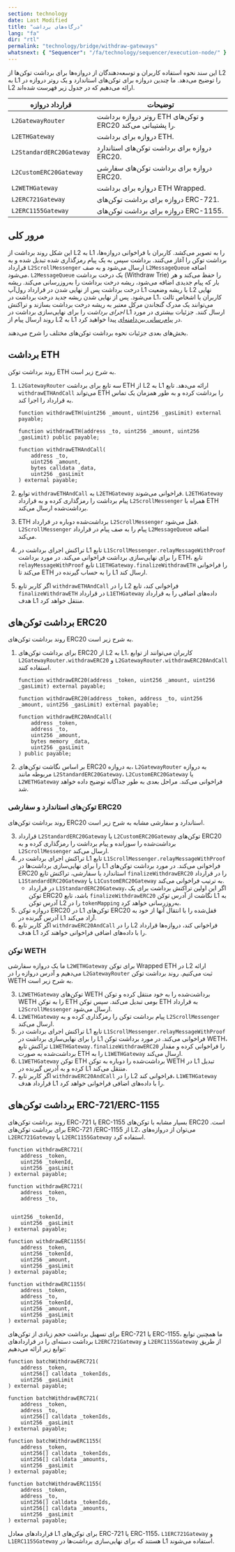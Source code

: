 ```yaml
---
section: technology
date: Last Modified
title: "درگاه‌های برداشت"
lang: "fa"
dir: "rtl"
permalink: "technology/bridge/withdraw-gateways"
whatsnext: { "Sequencer": "/fa/technology/sequencer/execution-node/" }
---
```



این سند نحوه استفاده کاربران و توسعه‌دهندگان از دروازه‌ها برای برداشت توکن‌ها از L2 به L1 را توضیح می‌دهد. ما چندین دروازه برای توکن‌های استاندارد و یک روتر دروازه در L2 ارائه می‌دهیم که در جدول زیر فهرست شده‌اند.

| قرارداد دروازه           | توضیحات                                                        |
| ------------------------- | --------------------------------------------------------------- |
| `L2GatewayRouter`         | روتر دروازه برداشت ETH و توکن‌های ERC20 را پشتیبانی می‌کند.   |
| `L2ETHGateway`            | دروازه برای برداشت ETH.                                       |
| `L2StandardERC20Gateway`  | دروازه برای برداشت توکن‌های استاندارد ERC20.                  |
| `L2CustomERC20Gateway`    | دروازه برای برداشت توکن‌های سفارشی ERC20.                    |
| `L2WETHGateway`           | دروازه برای برداشت ETH Wrapped.                               |
| `L2ERC721Gateway`         | دروازه برای برداشت توکن‌های ERC-721.                           |
| `L2ERC1155Gateway`        | دروازه برای برداشت توکن‌های ERC-1155.                         |

## مرور کلی

<ClickToZoom src={WithdrawWorkflow} alt="روند برداشت" />

این شکل روند برداشت از L2 به L1 را به تصویر می‌کشد. کاربران با فراخوانی دروازه‌ها، برداشت توکن را آغاز می‌کنند. برداشت سپس به یک پیام رمزگذاری شده تبدیل شده و به قرارداد `L2ScrollMessenger` ارسال می‌شود و به صف `L2MessageQueue` اضافه می‌شود. `L2MessageQueue` یک درخت برداشت (Withdraw Trie) را حفظ می‌کند و هر بار که پیام جدیدی اضافه می‌شود، ریشه درخت برداشت را به‌روزرسانی می‌کند. ریشه درخت برداشت پس از نهایی شدن در قرارداد رول‌آپ L1 با ریشه وضعیت L2 نهایی می‌شود. پس از نهایی شدن ریشه جدید درخت برداشت در L1، کاربران یا اشخاص ثالث می‌توانند یک مدرک گنجاندن مرکل معتبر به ریشه درخت برداشت بسازند و تراکنش _اجرای برداشت_ را برای نهایی‌سازی برداشت در L1 ارسال کنند. جزئیات بیشتری در مورد روند ارسال پیام از L2 به L1 در [پیام‌رسانی بین‌دامنه‌ای](/technology/bridge/cross-domain-messaging#sending-messages-from-l2-to-l1) پیدا خواهید کرد.

بخش‌های بعدی جزئیات نحوه برداشت توکن‌های مختلف را شرح می‌دهند.

## برداشت ETH

روند برداشت توکن ETH به شرح زیر است.

1. `L2GatewayRouter` سه تابع برای برداشت ETH از L2 به L1 ارائه می‌دهد. تابع `withdrawETHAndCall` می‌تواند ETH را برداشت کرده و به طور همزمان یک تماس به قرارداد را اجرا کند.

    ```solidity
    function withdrawETH(uint256 _amount, uint256 _gasLimit) external payable;

    function withdrawETH(address _to, uint256 _amount, uint256 _gasLimit) public payable;

    function withdrawETHAndCall(
        address _to,
        uint256 _amount,
        bytes calldata _data,
        uint256 _gasLimit
    ) external payable;
    ```

2. توابع `withdrawETHAndCall` به `L2ETHGateway` فراخوانی می‌شوند. `L2ETHGateway` پیام برداشت را رمزگذاری کرده و به قرارداد `L2ScrollMessenger` همراه با ETH برداشت‌شده ارسال می‌کند.
3. ETH برداشت‌شده دوباره در قرارداد `L2ScrollMessenger` قفل می‌شود. `L2ScrollMessenger` پیام را به صف پیام در قرارداد `L2MessageQueue` اضافه می‌کند.
4. تراکنش اجرای برداشت در L1 تابع `L1ScrollMessenger.relayMessageWithProof` را برای نهایی‌سازی برداشت فراخوانی می‌کند. در مورد برداشت ETH، تابع `relayMessageWithProof` تابع `L1ETHGateway.finalizeWithdrawETH` را فراخوانی می‌کند تا ETH را به حساب گیرنده در L1 ارسال کند.
5. اگر کاربر تابع `withdrawETHAndCall` را در L2 فراخوانی کند، تابع `finalizeWithdrawETH` در قرارداد `L1ETHGateway` داده‌های اضافی را به قرارداد هدف L1 منتقل خواهد کرد.

## برداشت توکن‌های ERC20

روند برداشت توکن‌های ERC20 به شرح زیر است.

1. برای برداشت توکن‌های ERC20 از L2 به L1، کاربران می‌توانند از توابع `L2GatewayRouter.withdrawERC20` و `L2GatewayRouter.withdrawERC20AndCall` استفاده کنند.

    ```solidity
    function withdrawERC20(address _token, uint256 _amount, uint256 _gasLimit) external payable;

    function withdrawERC20(address _token, address _to, uint256 _amount, uint256 _gasLimit) external payable;

    function withdrawERC20AndCall(
        address _token,
        address _to,
        uint256 _amount,
        bytes memory _data,
        uint256 _gasLimit
    ) public payable;
    ```

2. بر اساس نگاشت توکن‌های ERC20 به دروازه، `L2GatewayRouter` به دروازه مربوطه مانند `L2StandardERC20Gateway`، `L2CustomERC20Gateway` یا `L2WETHGateway` فراخوانی می‌کند. مراحل بعدی به طور جداگانه توضیح داده خواهد شد.

### توکن‌های استاندارد و سفارشی ERC20

روند برداشت توکن‌های ERC20 استاندارد و سفارشی مشابه به شرح زیر است.

3. قرارداد `L2StandardERC20Gateway` یا `L2CustomERC20Gateway` توکن‌های ERC20 برداشت‌شده را سوزانده و پیام برداشت را رمزگذاری کرده و به `L2ScrollMessenger` ارسال می‌کند.
4. تراکنش اجرای برداشت در L1 تابع `L1ScrollMessenger.relayMessageWithProof` را برای نهایی‌سازی برداشت‌ها در L1 فراخوانی می‌کند. در مورد برداشت توکن‌های ERC20 استاندارد یا سفارشی، تراکنش تابع `finalizeWithdrawERC20` را در قرارداد `L1StandardERC20Gateway` یا `L1CustomERC20Gateway` به ترتیب فراخوانی می‌کند.
   - در قرارداد `L1StandardERC20Gateway`، اگر این اولین تراکنش برداشت برای یک توکن ERC20 باشد، تابع `finalizeWithdrawERC20` نگاشت از آدرس توکن L1 به آدرس توکن L2 را در `tokenMapping` به‌روزرسانی خواهد کرد.
5. دروازه توکن ERC20 در L1 توکن‌های ERC20 قفل‌شده را با انتقال آنها از خود به آدرس گیرنده در L1 آزاد می‌کند.
6. اگر کاربر تابع `withdrawERC20AndCall` را در L2 فراخوانی کند، دروازه‌ها قرارداد هدف L1 را با داده‌های اضافی فراخوانی خواهند کرد.

### توکن WETH

ما یک دروازه سفارشی `L2WETHGateway` برای توکن Wrapped ETH در L2 ارائه می‌دهیم و آدرس دروازه را در `L2GatewayRouter` ثبت می‌کنیم. روند برداشت توکن WETH به شرح زیر است.

3. `L2WETHGateway` توکن‌های WETH برداشت‌شده را به خود منتقل کرده و توکن WETH را به توکن ETH بومی تبدیل می‌کند. سپس توکن ETH به قرارداد `L2ScrollMessenger` ارسال می‌شود.
4. `L2WETHGateway` پیام برداشت توکن را رمزگذاری کرده و به `L2ScrollMessenger` ارسال می‌کند.
5. تراکنش اجرای برداشت در L1 تابع `L1ScrollMessenger.relayMessageWithProof` را برای نهایی‌سازی برداشت در L1 فراخوانی می‌کند. در مورد برداشت توکن WETH، تراکنش تابع `L1WETHGateway.finalizeWithdrawERC20` را فراخوانی کرده و مقدار برداشت‌شده به صورت ETH را به `L1WETHGateway` ارسال می‌کند.
6. `L1WETHGateway` توکن ETH برداشت‌شده را دوباره به توکن WETH در L1 تبدیل کرده و به آدرس گیرنده در L1 منتقل می‌کند.
7. اگر کاربر تابع `withdrawERC20AndCall` را در L2 فراخوانی کند، `L1WETHGateway` قرارداد هدف L1 را با داده‌های اضافی فراخوانی خواهد کرد.

## برداشت توکن‌های ERC-721/ERC-1155

روند برداشت توکن‌های ERC-721 یا ERC-1155 بسیار مشابه با توکن‌های ERC20 است. برای برداشت توکن‌های ERC-721 /ERC-1155 از L2، می‌توان از دروازه‌های `L2ERC721Gateway` یا `L2ERC1155Gateway` استفاده کرد.

```solidity
function withdrawERC721(
    address _token,
    uint256 _tokenId,
    uint256 _gasLimit
) external payable;

function withdrawERC721(
    address _token,
    address _to,
   

 uint256 _tokenId,
    uint256 _gasLimit
) external payable;

function withdrawERC1155(
    address _token,
    uint256 _tokenId,
    uint256 _amount,
    uint256 _gasLimit
) external payable;

function withdrawERC1155(
    address _token,
    address _to,
    uint256 _tokenId,
    uint256 _amount,
    uint256 _gasLimit
) external payable;
```

برای تسهیل برداشت حجم زیادی از توکن‌های ERC-721 یا ERC-1155، ما همچنین توابع برداشت دسته‌ای را در قراردادهای `L2ERC721Gateway` و `L2ERC1155Gateway` از طریق توابع زیر ارائه می‌دهیم:

```solidity
function batchWithdrawERC721(
    address _token,
    uint256[] calldata _tokenIds,
    uint256 _gasLimit
) external payable;

function batchWithdrawERC721(
    address _token,
    address _to,
    uint256[] calldata _tokenIds,
    uint256 _gasLimit
) external payable;

function batchWithdrawERC1155(
    address _token,
    uint256[] calldata _tokenIds,
    uint256[] calldata _amounts,
    uint256 _gasLimit
) external payable;

function batchWithdrawERC1155(
    address _token,
    address _to,
    uint256[] calldata _tokenIds,
    uint256[] calldata _amounts,
    uint256 _gasLimit
) external payable;
```

قرارداد‌های معادل L1 برای توکن‌های ERC-721 یا ERC-1155، `L1ERC721Gateway` و `L1ERC1155Gateway` هستند که برای نهایی‌سازی برداشت‌ها در L1 استفاده می‌شوند.
